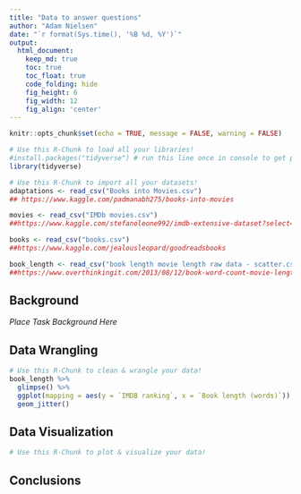 ```yaml
---
title: "Data to answer questions"
author: "Adam Nielsen"
date: "`r format(Sys.time(), '%B %d, %Y')`"
output:
  html_document:  
    keep_md: true
    toc: true
    toc_float: true
    code_folding: hide
    fig_height: 6
    fig_width: 12
    fig_align: 'center'
---
```


```r
knitr::opts_chunk$set(echo = TRUE, message = FALSE, warning = FALSE)
```

```r
# Use this R-Chunk to load all your libraries!
#install.packages("tidyverse") # run this line once in console to get package
library(tidyverse)

```

```r
# Use this R-Chunk to import all your datasets!
adaptations <- read_csv("Books into Movies.csv")
## https://www.kaggle.com/padmanabh275/books-into-movies

movies <- read_csv("IMDb movies.csv")
##https://www.kaggle.com/stefanoleone992/imdb-extensive-dataset?select=IMDb+movies.csv

books <- read_csv("books.csv")
##https://www.kaggle.com/jealousleopard/goodreadsbooks

book_length <- read_csv("book length movie length raw data - scatter.csv")
##https://www.overthinkingit.com/2013/08/12/book-word-count-movie-length-2/
``` 

## Background

_Place Task Background Here_

## Data Wrangling

```r
# Use this R-Chunk to clean & wrangle your data!
book_length %>%
  glimpse() %>%
  ggplot(mapping = aes(y = `IMDB ranking`, x = `Book length (words)`)) +
  geom_jitter()
```

## Data Visualization

```r
# Use this R-Chunk to plot & visualize your data!

```

## Conclusions

